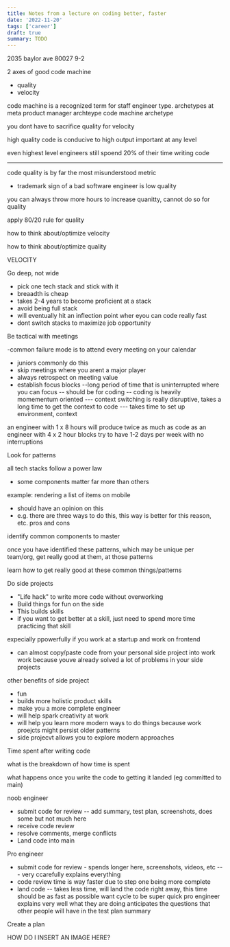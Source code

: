 ```yaml
---
title: Notes from a lecture on coding better, faster
date: '2022-11-20'
tags: ['career']
draft: true
summary: TODO
---
```


2035 baylor ave 80027 9-2

2 axes of good code machine

- quality
- velocity

code machine is a recognized term for staff engineer type. archetypes at meta
product manager archteype
code machine archetype

you dont have to sacrifice quality for velocity

high quality code is conducive to high output
important at any level

even highest level engineers still spoend 20% of their time writing code

---

code quality is by far the most misunderstood metric

- trademark sign of a bad software engineer is low quality

you can always throw more hours to increase quanitty, cannot do so for quality

apply 80/20 rule for quality

how to think about/optimize velocity

how to think about/optimize quality

VELOCITY

Go deep, not wide

- pick one tech stack and stick with it
- breaadth is cheap
- takes 2-4 years to become proficient at a stack
- avoid being full stack
- will eventually hit an inflection point wher eyou can code really fast
- dont switch stacks to maximize job opportunity

Be tactical with meetings

-common failure mode is to attend every meeting on your calendar

- juniors commonly do this
- skip meetings where you arent a major player
- always retrospect on meeting value
- establish focus blocks
  --long period of time that is uninterrupted where you can focus
  -- should be for coding
  -- coding is heavily momementum oriented
  --- context switching is really disruptive, takes a long time to get the context to code
  --- takes time to set up environment, context

an engineer with 1 x 8 hours will produce twice as much as code as an engineer with 4 x 2 hour blocks
try to have 1-2 days per week with no interruptions

Look for patterns

all tech stacks follow a power law

- some components matter far more than others

example: rendering a list of items on mobile

- should have an opinion on this
- e.g. there are three ways to do this, this way is better for this reason, etc. pros and cons

identify common components to master

once you have identified these patterns, which may be unique per team/org,
get really good at them, at those patterns

learn how to get really good at these common things/patterns

Do side projects

- "Life hack" to write more code without overworking
- Build things for fun on the side
- This builds skills
- if you want to get better at a skill, just need to spend more time practicing that skill

expecially ppowerfully if you work at a startup and work on frontend

- can almost copy/paste code from your personal side project into work work
  because youve already solved a lot of problems in your side projects

other benefits of side project

- fun
- builds more holistic product skills
- make you a more complete engineer
- will help spark creativity at work
- will help you learn more modern ways to do things because work proejcts might persist older patterns
- side projecvt allows you to explore modern approaches

Time spent after writing code

what is the breakdown of how time is spent

what happens once you write the code to getting it landed (eg committed to main)

noob engineer

- submit code for review
  -- add summary, test plan, screenshots, does some but not much here
- receive code review
- resolve comments, merge conflicts
- Land code into main

Pro engineer

- submit code for review - spends longer here, screenshots, videos, etc
  --- very ccarefully explains everything
- code review time is way faster due to step one being more complete
- land code -- takes less time, will land the code right away, this time should be as fast as possible
  want cycle to be super quick
  pro engineer explains very well what they are doing
  anticipates the questions that other people will have in the test plan summary

Create a plan

HOW DO I INSERT AN IMAGE HERE?
